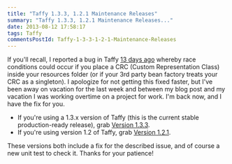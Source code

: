 ```yaml
---
title: "Taffy 1.3.3, 1.2.1 Maintenance Releases"
summary: "Taffy 1.3.3, 1.2.1 Maintenance Releases..."
date: 2013-08-12 17:58:17
tags: Taffy
commentsPostId: Taffy-1-3-3-1-2-1-Maintenance-Releases
---
```


If you'll recall, I reported a bug in Taffy [13 days ago](/blog/2013/Taffy-Bug-Warning-Danger-when-Managing-Custom-Representation-Class-in-a-Bean-Factory/) whereby race conditions could occur if you place a CRC (Custom Representation Class) inside your resources folder (or if your 3rd party bean factory treats your CRC as a singleton). I apologize for not getting this fixed faster, but I've been away on vacation for the last week and between my blog post and my vacation I was working overtime on a project for work. I'm back now, and I have the fix for you.

 * If you're using a 1.3.x version of Taffy (this is the current stable production-ready release), grab [Version 1.3.3](https://github.com/atuttle/Taffy/releases/tag/v1.3.3).
 * If you're using version 1.2 of Taffy, grab [Version 1.2.1](https://github.com/atuttle/Taffy/releases/tag/v1.2.1).

These versions both include a fix for the described issue, and of course a new unit test to check it. Thanks for your patience!

